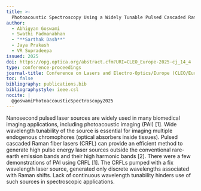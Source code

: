 ```yaml
---
title: >-
  Photoacoustic Spectroscopy Using a Widely Tunable Pulsed Cascaded Raman Fiber Laser
author:
  - Abhigyan Goswami
  - Swathi Padmanabhan
  - "**Sarthak Dash**"
  - Jaya Prakash
  - VR Supradeepa
issued: 2025
doi: https://opg.optica.org/abstract.cfm?URI=CLEO_Europe-2025-cj_14_4
type: conference-proceedings
journal-title: Conference on Lasers and Electro-Optics/Europe (CLEO/Europe 2025) and European Quantum Electronics Conference (EQEC 2025)
toc: false
bibliography: publications.bib
bibliographystyle: ieee.csl
nocite: |
  @goswamiPhotoaccousticSpectroscopy2025
---
```


:::{.callout-tip collapse="true" title="Citation" icon="false"}
::: {#refs}
:::
:::

:::{.callout-note collapse="false" title="Abstract"}
Nanosecond pulsed laser sources are widely used in many biomedical imaging applications, including photoacoustic imaging (PAI) [1]. Wide wavelength tunability of the source is essential for imaging multiple endogenous chromophores (optical absorbers inside tissues). Pulsed cascaded Raman fiber lasers (CRFL) can provide an efficient method to generate high pulse energy laser sources outside the conventional rare-earth emission bands and their high harmonic bands [2]. There were a few demonstrations of PAI using CRFL [1]. The CRFLs pumped with a fix wavelength laser source, generated only discrete wavelengths associated with Raman shifts. Lack of continuous wavelength tunability hinders use of such sources in spectroscopic applications.
:::
